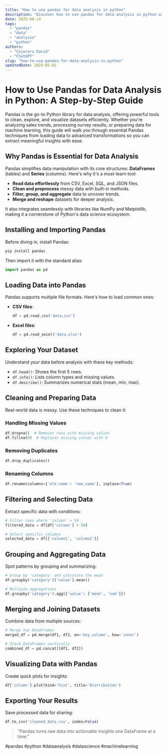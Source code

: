 ```yaml
---
title: "How to use pandas for data analysis in python"
description: "Discover how to use pandas for data analysis in python with this in-depth guide, providing actionable insights and practical tips to boost your knowledge and results."
date: 2025-08-14
tags:
  - "pandas"
  - "data"
  - "analysis"
  - "python"
authors:
  - "Cojocaru David"
  - "ChatGPT"
slug: "how-to-use-pandas-for-data-analysis-in-python"
updatedDate: 2025-05-02
---
```


# How to Use Pandas for Data Analysis in Python: A Step-by-Step Guide  

Pandas is the go-to Python library for data analysis, offering powerful tools to clean, explore, and visualize datasets efficiently. Whether you're analyzing sales trends, processing survey results, or preparing data for machine learning, this guide will walk you through essential Pandas techniques from loading data to advanced transformations so you can extract meaningful insights with ease.  

## Why Pandas is Essential for Data Analysis  

Pandas simplifies data manipulation with its core structures: **DataFrames** (tables) and **Series** (columns). Here's why it's a must-learn tool:  

- **Read data effortlessly** from CSV, Excel, SQL, and JSON files.  
- **Clean and preprocess** messy data with built-in methods.  
- **Filter, group, and aggregate** data to uncover trends.  
- **Merge and reshape** datasets for deeper analysis.  

It also integrates seamlessly with libraries like NumPy and Matplotlib, making it a cornerstone of Python's data science ecosystem.  

## Installing and Importing Pandas  

Before diving in, install Pandas:  

```python
pip install pandas
```  

Then import it with the standard alias:  

```python
import pandas as pd
```  

## Loading Data into Pandas  

Pandas supports multiple file formats. Here's how to load common ones:  

- **CSV files**:  
  ```python
  df = pd.read_csv('data.csv')
  ```  
- **Excel files**:  
  ```python
  df = pd.read_excel('data.xlsx')
  ```  

## Exploring Your Dataset  

Understand your data before analysis with these key methods:  

- `df.head()`: Shows the first 5 rows.  
- `df.info()`: Lists column types and missing values.  
- `df.describe()`: Summarizes numerical stats (mean, min, max).  

## Cleaning and Preparing Data  

Real-world data is messy. Use these techniques to clean it:  

### Handling Missing Values  

```python
df.dropna()  # Removes rows with missing values  
df.fillna(0)  # Replaces missing values with 0  
```  

### Removing Duplicates  

```python
df.drop_duplicates()  
```  

### Renaming Columns  

```python
df.rename(columns={'old_name': 'new_name'}, inplace=True)  
```  

## Filtering and Selecting Data  

Extract specific data with conditions:  

```python
# Filter rows where 'column' > 50  
filtered_data = df[df['column'] > 50]  

# Select specific columns  
selected_data = df[['column1', 'column2']]  
```  

## Grouping and Aggregating Data  

Spot patterns by grouping and summarizing:  

```python
# Group by 'category' and calculate the mean  
df.groupby('category')['value'].mean()  

# Multiple aggregations  
df.groupby('category').agg({'value': ['mean', 'sum']})  
```  

## Merging and Joining Datasets  

Combine data from multiple sources:  

```python
# Merge two DataFrames  
merged_df = pd.merge(df1, df2, on='key_column', how='inner')  

# Stack DataFrames vertically  
combined_df = pd.concat([df1, df2])  
```  

## Visualizing Data with Pandas  

Create quick plots for insights:  

```python
df['column'].plot(kind='hist', title='Distribution')  
```  

## Exporting Your Results  

Save processed data for sharing:  

```python
df.to_csv('cleaned_data.csv', index=False)  
```  

> "Pandas turns raw data into actionable insights one DataFrame at a time."  

#pandas #python #dataanalysis #datascience #machinelearning